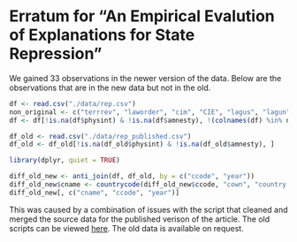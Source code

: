 # Erratum for "An Empirical Evalution of Explanations for State Repression"

We gained 33 observations in the newer version of the data. Below are the observations that are in the new data but not in the old.

```r
df <- read.csv("./data/rep.csv")
non_original <- c("terrrev", "laworder", "cim", "CIE", "lagus", "lagun", "hrordinal", "nonhrordinal")
df <- df[!is.na(df$physint) & !is.na(df$amnesty), !(colnames(df) %in% non_original)]

df_old <- read.csv("./data/rep_published.csv")
df_old <- df_old[!is.na(df_old$physint) & !is.na(df_old$amnesty), ]

library(dplyr, quiet = TRUE)

diff_old_new <- anti_join(df, df_old, by = c("ccode", "year"))
diff_old_new$cname <- countrycode(diff_old_new$ccode, "cown", "country.name", TRUE)
diff_old_new[, c("cname", "ccode", "year")]
```
This was caused by a combination of issues with the script that cleaned and merged the source data for the published verison of the article. The old scripts can be viewed [here](https://github.com/zmjones/eeesr/releases/tag/1). The old data is available on request.

